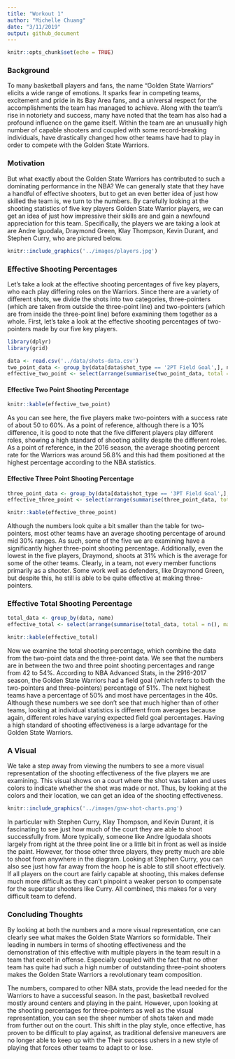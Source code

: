 ```yaml
---
title: "Workout 1"
author: "Michelle Chuang"
date: "3/11/2019"
output: github_document
---
```


```r
knitr::opts_chunk$set(echo = TRUE)
```
### Background
To many basketball players and fans, the name "Golden State Warriors" elicits a wide range of emotions. It sparks fear in competing teams, excitement and pride in its Bay Area fans, and a universal respect for the accomplishments the team has managed to achieve. Along with the team's rise in notoriety and success, many have noted that the team has also had a profound influence on the game itself. Within the team are an unusually high number of capable shooters and coupled with some record-breaking individuals, have drastically changed how other teams have had to play in order to compete with the Golden State Warriors.

### Motivation
But what exactly about the Golden State Warriors has contributed to such a dominating performance in the NBA? We can generally state that they have a handful of effective shooters, but to get an even better idea of just how skilled the team is, we turn to the numbers. By carefully looking at the shooting statistics of five key players Golden State Warrior players, we can get an idea of just how impressive their skills are and gain a newfound appreciation for this team. Specifically, the players we are taking a look at are Andre Iguodala, Draymond Green, Klay Thompson, Kevin Durant, and Stephen Curry, who are pictured below.

```r
knitr::include_graphics('../images/players.jpg')
```

### Effective Shooting Percentages
Let's take a look at the effective shooting percentages of five key players, who each play differing roles on the Warriors. Since there are a variety of different shots, we divide the shots into two categories, three-pointers (which are taken from outside the three-point line) and two-pointers (which are from inside the three-point line) before examining them together as a whole. First, let's take a look at the effective shooting percentages of two-pointers made by our five key players.
```r
library(dplyr)
library(grid)
```
```r
data <- read.csv('../data/shots-data.csv')
two_point_data <- group_by(data[data$shot_type == '2PT Field Goal',], name)
effective_two_point <- select(arrange(summarise(two_point_data, total = n(), made = sum(shot_made_flag == "shot_yes"), perc_made = made/total), desc(perc_made)), name, total, made, perc_made)
```
#### Effective Two Point Shooting Percentage
```r
knitr::kable(effective_two_point)
```

As you can see here, the five players make two-pointers with a success rate of about 50 to 60%. As a point of reference, although there is a 10% difference, it is good to note that the five different players play different roles, showing a high standard of shooting ability despite the different roles. As a point of reference, in the 2016 season, the average shooting percent rate for the Warriors was around 56.8% and this had them positioned at the highest percentage according to the NBA statistics.

#### Effective Three Point Shooting Percentage
```r
three_point_data <- group_by(data[data$shot_type == '3PT Field Goal',], name)
effective_three_point <- select(arrange(summarise(three_point_data, total = n(), made = sum(shot_made_flag == "shot_yes"), perc_made = made/total), desc(perc_made)), name, total, made, perc_made)
```
```r
knitr::kable(effective_three_point)
```

Although the numbers look quite a bit smaller than the table for two-pointers, most other teams have an average shooting percentage of around mid 30% ranges. As such, some of the five we are examining have a significantly higher three-point shooting percentage. Additionally, even the lowest in the five players, Draymond, shoots at 31% which is the average for some of the other teams. Clearly, in a team, not every member functions primarily as a shooter. Some work well as defenders, like Draymond Green, but despite this, he still is able to be quite effective at making three-pointers.

### Effective Total Shooting Percentage
```r
total_data <- group_by(data, name)
effective_total <- select(arrange(summarise(total_data, total = n(), made = sum(shot_made_flag == "shot_yes"), perc_made = made/total), desc(perc_made)), name, total, made, perc_made)
```
```r
knitr::kable(effective_total)
```

Now we examine the total shooting percentage, which combine the data from the two-point data and the three-point data. We see that the numbers are in between the two and three point shooting percentages and range from 42 to 54%. According to NBA Advanced Stats, in the 2916-2017 season, the Golden State Warriors had a field goal (which refers to both the two-pointers and three-pointers) percentage of 51%. The next highest teams have a percentage of 50% and most have percentages in the 40s. Although these numbers we see don't see that much higher than of other teams, looking at individual statistics is different from averages because again, different roles have varying expected field goal percentages. Having a high standard of shooting effectiveness is a large advantage for the Golden State Warriors.

### A Visual
We take a step away from viewing the numbers to see a more visual representation of the shooting effectiveness of the five players we are examining. This visual shows on a court where the shot was taken and uses colors to indicate whether the shot was made or not. Thus, by looking at the colors and their location, we can get an idea of the shooting effectiveness.

```r
knitr::include_graphics('../images/gsw-shot-charts.png')
```

In particular with Stephen Curry, Klay Thompson, and Kevin Durant, it is fascinating to see just how much of the court they are able to shoot successfully from. More typically, someone like Andre Iguodala shoots largely from right at the three point line or a little bit in front as well as inside the paint. However, for those other three players, they pretty much are able to shoot from anywhere in the diagram. Looking at Stephen Curry, you can also see just how far away from the hoop he is able to still shoot effectively. If all players on the court are fairly capable at shooting, this makes defense much more difficult as they can't pinpoint a weaker person to compensate for the superstar shooters like Curry. All combined, this makes for a very difficult team to defend.

### Concluding Thoughts
By looking at both the numbers and a more visual representation, one can clearly see what makes the Golden State Warriors so formidable. Their leading in numbers in terms of shooting effectiveness and the demonstration of this effective with multiple players in the team result in a team that excelt in offense. Especially coupled with the fact that no other team has quite had such a high number of outstanding three-point shooters makes the Golden State Warriors a revolutionary team composition. 

The numbers, compared to other NBA stats, provide the lead needed for the Warriors to have a successful season. In the past, basketball revolved mostly around centers and playing in the paint. However, upon looking at the shooting percentages for three-pointers as well as the visual representation, you can see the sheer number of shots taken and made from further out on the court. This shift in the play style, once effective, has proven to be difficult to play against, as traditional defensive maneuvers are no longer able to keep up with the Their success ushers in a new style of playing that forces other teams to adapt to or lose.
